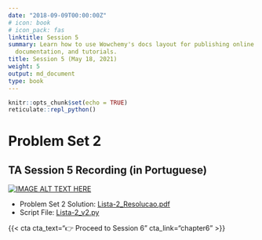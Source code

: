 ```yaml
---
date: "2018-09-09T00:00:00Z"
# icon: book
# icon_pack: fas
linktitle: Session 5
summary: Learn how to use Wowchemy's docs layout for publishing online courses, software
  documentation, and tutorials.
title: Session 5 (May 18, 2021)
weight: 5
output: md_document
type: book
---
```


```r
knitr::opts_chunk$set(echo = TRUE)
reticulate::repl_python()
```

# Problem Set 2

## TA Session 5 Recording (in Portuguese)

[![IMAGE ALT TEXT HERE](https://img.youtube.com/vi/0umglq9dU0k/maxresdefault.jpg)](https://www.youtube.com/watch?v=0umglq9dU0k)

- Problem Set 2 Solution: [Lista-2_Resolucao.pdf](../Lista-2_Resolucao.pdf)
- Script File: [Lista-2_v2.py](../Lista-2_v2.py)


{{< cta cta_text="👉 Proceed to Session 6" cta_link="chapter6" >}}